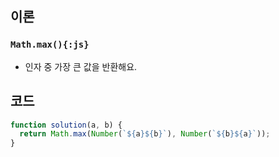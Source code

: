 ## 이론

### `Math.max(){:js}`

- 인자 중 가장 큰 값을 반환해요.

## 코드

```js
function solution(a, b) {
  return Math.max(Number(`${a}${b}`), Number(`${b}${a}`));
}
```
